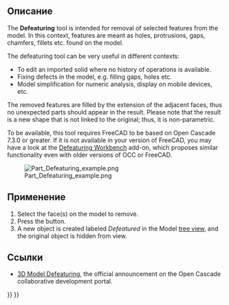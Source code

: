 <languages/>

{{Docnav/ru
|[[Part_CheckGeometry/ru|Проверка геометрии]]
|[[Part_Import/ru|Импорт]]
|[[Part_Workbench/ru|Деталь]]
|IconL=Part_CheckGeometry.svg
|IconR=Part_Import.svg
|IconC=Workbench_Part.svg
}}

{{GuiCommand
|Name/ru=Удаление элемента
|Name=Part_Defeaturing
|MenuLocation=Деталь → Удаление элемента
|Workbenches=[[Part_Workbench/ru|Деталь]]
|Version=0.18
|SeeAlso=[[Defeaturing_Workbench/ru|Верстак Исключение элементов]], [[Macro_Parametric_Defeaturing/ru|Макрос параметрического исключения]]
}}

<span id="Description"></span>
==Описание==

The '''Defeaturing''' tool is intended for removal of selected features from the model. In this context, features are meant as holes, protrusions, gaps, chamfers, fillets etc. found on the model.

The defeaturing tool can be very useful in different contexts:

* To edit an imported solid where no history of operations is available.
* Fixing defects in the model, e.g. filling gaps, holes etc.
* Model simplification for numeric analysis, display on mobile devices, etc.

The removed features are filled by the extension of the adjacent faces, thus no unexpected parts should appear in the result. Please note that the result is a new shape that is not linked to the original; thus, it is non-parametric.

To be available, this tool requires FreeCAD to be based on Open Cascade 7.3.0 or greater. If it is not available in your version of FreeCAD, you may have a look at the [[Defeaturing_Workbench|Defeaturing Workbench]] add-on, which proposes similar functionality even with older versions of OCC or FreeCAD.

[[File:Part Defeaturing example.png]]

<span id="Usage"></span>
==Применение==

# Select the face(s) on the model to remove.
# Press the {{Button|[[Image:Part_Defeaturing.svg|16px]] [[Part_Defeaturing|Defeaturing]]}} button.
# A new object is created labeled ''Defeatured'' in the Model [[Tree_view|tree view]], and the original object is hidden from view.

<span id="Links"></span>
==Ссылки==

* [https://dev.opencascade.org/index.php?q=node/1211 3D Model Defeaturing], the official announcement on the Open Cascade collaborative development portal.


{{Docnav/ru
|[[Part_CheckGeometry/ru|Проверка геометрии]]
|[[Part_Import/ru|Импорт]]
|[[Part_Workbench/ru|Деталь]]
|IconL=Part_CheckGeometry.svg
|IconR=Part_Import.svg
|IconC=Workbench_Part.svg
}}

{{Part_Tools_navi{{#translation:}}}}
{{Userdocnavi{{#translation:}}}}